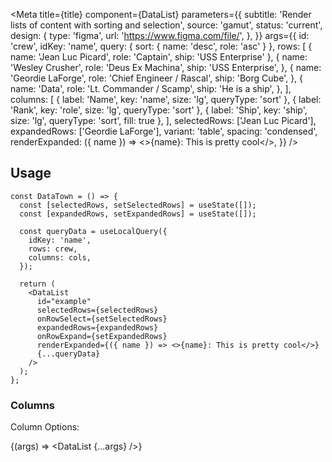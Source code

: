 

<Meta
  title={title}
  component={DataList}
  parameters={{
    subtitle: 'Render lists of content with sorting and selection',
    source: 'gamut',
    status: 'current',
    design: {
      type: 'figma',
      url: 'https://www.figma.com/file/',
    },
  }}
  args={{
    id: 'crew',
    idKey: 'name',
    query: { sort: { name: 'desc', role: 'asc' } },
    rows: [
      { name: 'Jean Luc Picard', role: 'Captain', ship: 'USS Enterprise' },
      {
        name: 'Wesley Crusher',
        role: 'Deus Ex Machina',
        ship: 'USS Enterprise',
      },
      {
        name: 'Geordie LaForge',
        role: 'Chief Engineer / Rascal',
        ship: 'Borg Cube',
      },
      {
        name: 'Data',
        role: 'Lt. Commander / Scamp',
        ship: 'He is a ship',
      },
    ],
    columns: [
      { label: 'Name', key: 'name', size: 'lg', queryType: 'sort' },
      { label: 'Rank', key: 'role', size: 'lg', queryType: 'sort' },
      { label: 'Ship', key: 'ship', size: 'lg', queryType: 'sort', fill: true },
    ],
    selectedRows: ['Jean Luc Picard'],
    expandedRows: ['Geordie LaForge'],
    variant: 'table',
    spacing: 'condensed',
    renderExpanded: ({ name }) => <>{name}: This is pretty cool</>,
  }}
/>

## Usage

```tsx
const DataTown = () => {
  const [selectedRows, setSelectedRows] = useState([]);
  const [expandedRows, setExpandedRows] = useState([]);

  const queryData = useLocalQuery({
    idKey: 'name',
    rows: crew,
    columns: cols,
  });

  return (
    <DataList
      id="example"
      selectedRows={selectedRows}
      onRowSelect={setSelectedRows}
      expandedRows={expandedRows}
      onRowExpand={setExpandedRows}
      renderExpanded={({ name }) => <>{name}: This is pretty cool</>}
      {...queryData}
    />
  );
};
```

### Columns

Column Options:

<Story name="Demo">
  <DataListTemplate />
</Story>

<Story name="DataList">{(args) => <DataList {...args} />}</Story>

<PropsTable story="DataList" />
